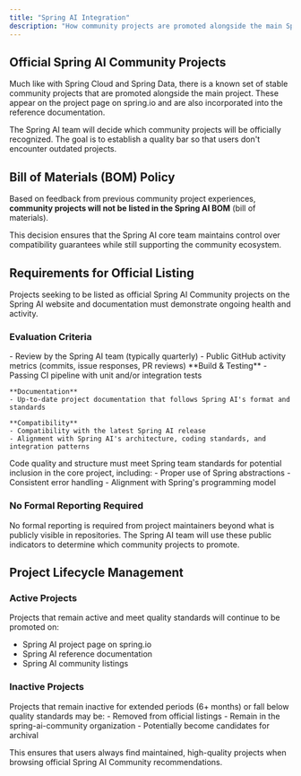 ```yaml
---
title: "Spring AI Integration"
description: "How community projects are promoted alongside the main Spring AI project"
---
```


## Official Spring AI Community Projects

Much like with Spring Cloud and Spring Data, there is a known set of stable community projects that are promoted alongside the main project. These appear on the project page on spring.io and are also incorporated into the reference documentation.

<Info>
The Spring AI team will decide which community projects will be officially recognized. The goal is to establish a quality bar so that users don't encounter outdated projects.
</Info>

## Bill of Materials (BOM) Policy

Based on feedback from previous community project experiences, **community projects will not be listed in the Spring AI BOM** (bill of materials).

<Note>
This decision ensures that the Spring AI core team maintains control over compatibility guarantees while still supporting the community ecosystem.
</Note>

## Requirements for Official Listing

Projects seeking to be listed as official Spring AI Community projects on the Spring AI website and documentation must demonstrate ongoing health and activity.

### Evaluation Criteria

<AccordionGroup>
  <Accordion title="Periodic Review">
    - Review by the Spring AI team (typically quarterly)
    - Public GitHub activity metrics (commits, issue responses, PR reviews)
  </Accordion>

  <Accordion title="Quality Standards">
    **Build & Testing**
    - Passing CI pipeline with unit and/or integration tests

    **Documentation**
    - Up-to-date project documentation that follows Spring AI's format and standards

    **Compatibility**
    - Compatibility with the latest Spring AI release
    - Alignment with Spring AI's architecture, coding standards, and integration patterns
  </Accordion>

  <Accordion title="Code Quality">
    Code quality and structure must meet Spring team standards for potential inclusion in the core project, including:
    - Proper use of Spring abstractions
    - Consistent error handling
    - Alignment with Spring's programming model
  </Accordion>
</AccordionGroup>

### No Formal Reporting Required

<Check>
No formal reporting is required from project maintainers beyond what is publicly visible in repositories. The Spring AI team will use these public indicators to determine which community projects to promote.
</Check>

## Project Lifecycle Management

### Active Projects

Projects that remain active and meet quality standards will continue to be promoted on:
- Spring AI project page on spring.io
- Spring AI reference documentation
- Spring AI community listings

### Inactive Projects

<Warning>
Projects that remain inactive for extended periods (6+ months) or fall below quality standards may be:
- Removed from official listings
- Remain in the spring-ai-community organization
- Potentially become candidates for archival
</Warning>

This ensures that users always find maintained, high-quality projects when browsing official Spring AI Community recommendations.
